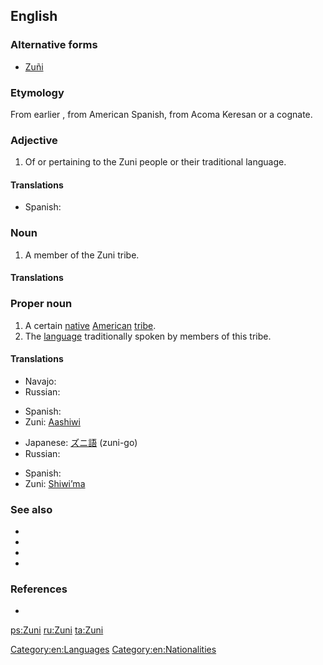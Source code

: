 {{wikipedia}}
{{also|zuñi|Zuñi}}
==English==

===Alternative forms===
* [[Zuñi]]

===Etymology===
From earlier {{term|Zuñi}}, from American Spanish, from Acoma Keresan {{term|sɨ̂‧ni||sc=Latn}} or a cognate.

===Adjective===
{{en-adj|-}}

# Of or pertaining to the Zuni people or their traditional language.

====Translations====
{{trans-top|Of the Zuni people or their language}}
* Spanish: {{t-|es|zuñi}}
{{trans-mid}}
{{trans-bottom}}

===Noun===
{{en-noun}}

# A member of the Zuni tribe.

====Translations====
{{trans-top|A member of the Zuni tribe}}
{{trans-mid}}
{{trans-bottom}}

===Proper noun===
{{en-proper noun}}

# A certain [[native]] [[American]] [[tribe]].
# The [[language]] traditionally spoken by members of this tribe.

====Translations====
{{trans-top|native American tribe}}
* Navajo: {{tø|nv|Naashtʼézhí}}
* Russian: {{t-|ru|зуни|tr=zúni}}
{{trans-mid}}
* Spanish: {{t-|es|zuñi|m}}
* Zuni: [[Aashiwi]]
{{trans-bottom}}

{{trans-top|language}}
* Japanese: [[ズニ語]] (zuni-go)
* Russian: {{t-|ru|зуни|tr=zúni}}
{{trans-mid}}
* Spanish: {{t-|es|zuñi|m}}
* Zuni: [[Shiwi’ma]]
{{trans-bottom}}

===See also===
* {{langcat}}
* {{pedialite|Zuni}}
* {{pedialite|Zuni language}}
* {{ethnologue|code=zun}}

===References===
* {{R:Dictionary.com|Zuni}}

[[Category:en:Languages]]
[[Category:en:Nationalities]]

[[ps:Zuni]]
[[ru:Zuni]]
[[ta:Zuni]]